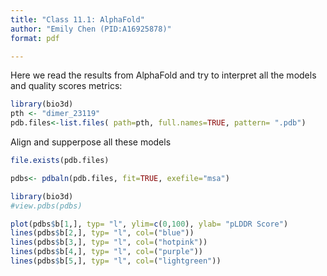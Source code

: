 ```yaml
---
title: "Class 11.1: AlphaFold"
author: "Emily Chen (PID:A16925878)"
format: pdf

---
```



Here we read the results from AlphaFold and try to interpret all the models and quality scores metrics:

```r
library(bio3d)
pth <- "dimer_23119"
pdb.files<-list.files( path=pth, full.names=TRUE, pattern= ".pdb")
```

Align and supperpose all these models
```r
file.exists(pdb.files)
```

```r
pdbs<- pdbaln(pdb.files, fit=TRUE, exefile="msa")
```

```r
library(bio3d)
#view.pdbs(pdbs)
```

```r
plot(pdbs$b[1,], typ= "l", ylim=c(0,100), ylab= "pLDDR Score")
lines(pdbs$b[2,], typ= "l", col=("blue"))
lines(pdbs$b[3,], typ= "l", col=("hotpink"))
lines(pdbs$b[4,], typ= "l", col=("purple"))
lines(pdbs$b[5,], typ= "l", col=("lightgreen"))
```
